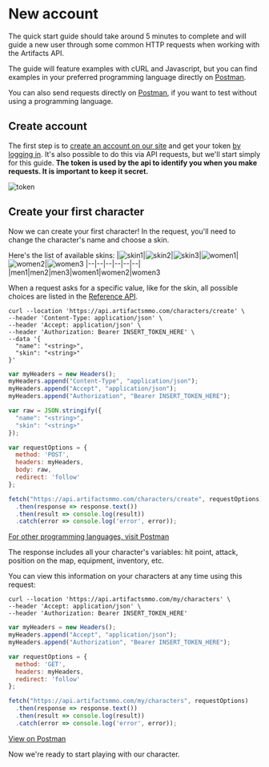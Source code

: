 # New account
 
The quick start guide should take around 5 minutes to complete and will guide a new user through some common HTTP requests when working with the Artifacts API.

The guide will feature examples with cURL and Javascript, but you can find examples in your preferred programming language directly on [Postman](https://www.postman.com/technical-astronomer-98717517/workspace/artifacts-mmo/collection/21288292-e66222ff-825e-4ad9-8764-9667b3311629).

You can also send requests directly on [Postman](https://www.postman.com/technical-astronomer-98717517/workspace/artifacts-mmo/collection/21288292-e66222ff-825e-4ad9-8764-9667b3311629), if you want to test without using a programming language.

## Create account

The first step is to [create an account on our site](https://artifactsmmo.com/account/create) and get your token [by logging in](https://artifactsmmo.com/account). It's also possible to do this via API requests, but we'll start simply for this guide. **The token is used by the api to identify you when you make requests. It is important to keep it secret.**

![token](https://api.artifactsmmo.com/images/docs/token.png)

## Create your first character

Now we can create your first character!
In the request, you'll need to change the character's name and choose a skin.

Here's the list of available skins:
|![skin1](https://api.artifactsmmo.com/images/characters/men1.png)|![skin2](https://api.artifactsmmo.com/images/characters/men2.png)|![skin3](https://api.artifactsmmo.com/images/characters/men3.png)|![women1](https://api.artifactsmmo.com/images/characters/women1.png)|![women2](https://api.artifactsmmo.com/images/characters/women2.png)|![women3](https://api.artifactsmmo.com/images/characters/women3.png)
|--|--|--|--|--|--|
|men1|men2|men3|women1|women2|women3

When a request asks for a specific value, like for the skin, all possible choices are listed in the [Reference API](https://api.artifactsmmo.com/redoc#tag/Characters/operation/create_character_characters_create_post).

```http filename="cURL" copy
curl --location 'https://api.artifactsmmo.com/characters/create' \
--header 'Content-Type: application/json' \
--header 'Accept: application/json' \
--header 'Authorization: Bearer INSERT_TOKEN_HERE' \
--data '{
  "name": "<string>",
  "skin": "<string>"
}'
```

```js filename="Javascript" copy
var myHeaders = new Headers();
myHeaders.append("Content-Type", "application/json");
myHeaders.append("Accept", "application/json");
myHeaders.append("Authorization", "Bearer INSERT_TOKEN_HERE");

var raw = JSON.stringify({
  "name": "<string>",
  "skin": "<string>"
});

var requestOptions = {
  method: 'POST',
  headers: myHeaders,
  body: raw,
  redirect: 'follow'
};

fetch("https://api.artifactsmmo.com/characters/create", requestOptions)
  .then(response => response.text())
  .then(result => console.log(result))
  .catch(error => console.log('error', error));
```

[For other programming languages, visit Postman](https://www.postman.com/technical-astronomer-98717517/workspace/artifacts-mmo/request/21288292-2dc45457-9996-4e76-a1d0-9cfa3843691e?ctx=code)

The response includes all your character's variables: hit point, attack, position on the map, equipment, inventory, etc.

You can view this information on your characters at any time using this request:

```http filename="cURL" copy
curl --location 'https://api.artifactsmmo.com/my/characters' \
--header 'Accept: application/json' \
--header 'Authorization: Bearer INSERT_TOKEN_HERE'
```

```js filename="Javascript" copy
var myHeaders = new Headers();
myHeaders.append("Accept", "application/json");
myHeaders.append("Authorization", "Bearer INSERT_TOKEN_HERE");

var requestOptions = {
  method: 'GET',
  headers: myHeaders,
  redirect: 'follow'
};

fetch("https://api.artifactsmmo.com/my/characters", requestOptions)
  .then(response => response.text())
  .then(result => console.log(result))
  .catch(error => console.log('error', error));
```

[View on Postman](https://www.postman.com/technical-astronomer-98717517/workspace/artifacts-mmo/request/21288292-ba1152ac-0203-4857-a8ea-e13055a990d0)

Now we're ready to start playing with our character.